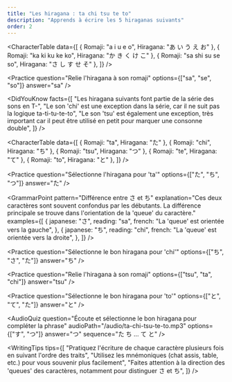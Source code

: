 ```yaml
---
title: "Les hiragana : ta chi tsu te to"
description: "Apprends à écrire les 5 hiraganas suivants"
order: 2
---
```


<CourseTitle
  title="Les hiragana : ta chi tsu te to"
  description="Apprends à écrire les 5 hiraganas suivants"
/>

<CharacterTable
  data={[
    { Romaji: "a i u e o", Hiragana: "あ い う え お" },
    { Romaji: "ka ki ku ke ko", Hiragana: "か き く け こ" },
    { Romaji: "sa shi su se so", Hiragana: "さ し す せ そ" },
  ]}
/>

<Practice
  question="Relie l'hiragana à son romaji"
  options={["sa", "se", "so"]}
  answer="sa"
/>

<DidYouKnow
  facts={[
    "Les hiragana suivants font partie de la série des sons en T-",
    "Le son 'chi' est une exception dans la série, car il ne suit pas la logique ta-ti-tu-te-to",
    "Le son 'tsu' est également une exception, très important car il peut être utilisé en petit pour marquer une consonne double",
  ]}
/>

<CharacterTable
  data={[
    { Romaji: "ta", Hiragana: "た" },
    { Romaji: "chi", Hiragana: "ち" },
    { Romaji: "tsu", Hiragana: "つ" },
    { Romaji: "te", Hiragana: "て" },
    { Romaji: "to", Hiragana: "と" },
  ]}
/>

<VocabCard
  word="た"
  reading="ta"
  meaning="Ça ressemble aux lettres « ta »"
  type="hiragana"
  exampleSentence="たべます (tabemasu)"
  exampleMeaning="Manger (forme polie)"
/>

<Practice
  question="Sélectionne l'hiragana pour 'ta'"
  options={["た", "ち", "つ"]}
  answer="た"
/>

<VocabCard
  word="ち"
  reading="chi"
  type="hiragana"
  meaning="Ça ressemble à un chat assis !"
  exampleSentence="ちいさい (chiisai)"
  exampleMeaning="Petit"
/>

<GrammarPoint
  pattern="Différence entre さ et ち"
  explanation="Ces deux caractères sont souvent confondus par les débutants. La différence principale se trouve dans l'orientation de la 'queue' du caractère."
  examples={[
    {
      japanese: "さ",
      reading: "sa",
      french: "La 'queue' est orientée vers la gauche",
    },
    {
      japanese: "ち",
      reading: "chi",
      french: "La 'queue' est orientée vers la droite",
    },
  ]}
/>

<Practice
  question="Sélectionne le bon hiragana pour 'chi'"
  options={["ち", "さ", "た"]}
  answer="ち"
/>

<VocabCard
  word="つ"
  reading="tsu"
  type="hiragana"
  meaning="Ça ressemble à la queue d'un écureuil"
  exampleSentence="つくえ (tsukue)"
  exampleMeaning="Bureau"
/>

<Practice
  question="Relie l'hiragana à son romaji"
  options={["tsu", "ta", "chi"]}
  answer="tsu"
/>

<VocabCard
  word="て"
  reading="te"
  type="hiragana"
  meaning="Ça ressemble à une table"
  exampleSentence="てがみ (tegami)"
  exampleMeaning="Lettre (courrier)"
/>

<TrueFalse
  question="L'hiragana pour 'te' est て"
  answer={true}
  explanation="Effectivement ! Sa forme rappelle celle d'une table, ce qui peut aider à la mémorisation."
/>

<VocabCard
  word="と"
  reading="to"
  type="hiragana"
  meaning="Ça ressemble à une personne qui s'étire"
  exampleSentence="とけい (tokei)"
  exampleMeaning="Montre, horloge"
/>

<Practice
  question="Sélectionne le bon hiragana pour 'to'"
  options={["と", "て", "た"]}
  answer="と"
/>

<AudioQuiz
  question="Écoute et sélectionne le bon hiragana pour compléter la phrase"
  audioPath="/audio/ta-chi-tsu-te-to.mp3"
  options={["す", "つ"]}
  answer="つ"
  sequence="た ち ... て と"
/>

<WritingTips
  tips={[
    "Pratiquez l'écriture de chaque caractère plusieurs fois en suivant l'ordre des traits",
    "Utilisez les mnémoniques (chat assis, table, etc.) pour vous souvenir plus facilement",
    "Faites attention à la direction des 'queues' des caractères, notamment pour distinguer さ et ち",
  ]}
/>
